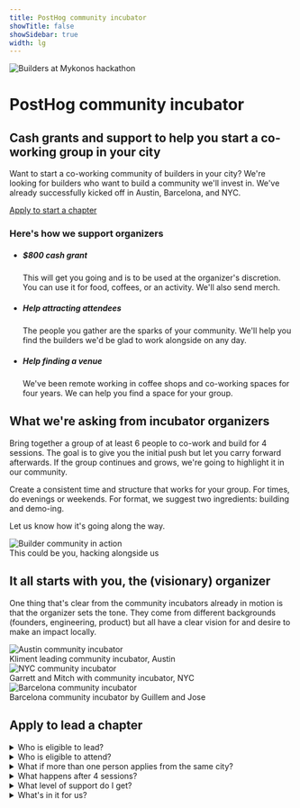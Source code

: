 ```yaml
---
title: PostHog community incubator
showTitle: false
showSidebar: true
width: lg
---
```



<div className="md:-mt-12 flex flex-col lg:flex-row-reverse gap-8 md:items-center">

<div className="flex-1 lg:flex-[0_0_400px] xl:flex-[0_0_600px]">
  <img
    src="https://res.cloudinary.com/dmukukwp6/image/upload/f_webp,h_680,w_1209,c_fill,g_auto,q_auto/mykonoshackathon_979cf7bec6?_a=AXAH4nI0"
    alt="Builders at Mykonos hackathon"
    className="w-full shadow-xl rounded"
  />
</div>

<div className="mx-auto lg:my-6">
  <h1 className="text-4xl lg:!text-5xl !mb-1">PostHog community incubator</h1>
  <h2 className="!text-xl font-semibold mb-6 opacity-70">Cash grants and support to help you start a <span className="whitespace-nowrap">co-working</span> group in your city</h2>


  <p className="text-lg lg:text-xl mt-4 mb-4">
    Want to start a co-working community of builders in your city? We're looking for builders who want to build a community we'll invest in. We've already successfully kicked off in <Link to="https://github.com/PostHog/meta/issues/327#issuecomment-3067453536">Austin</Link>, <Link to="https://github.com/PostHog/meta/issues/331#issuecomment-3119258647">Barcelona</Link>, and <Link to="https://github.com/PostHog/meta/issues/336#issuecomment-3097106340">NYC</Link>.
  </p>

  <a href="#apply" className="inline-block mb-10">
    <CallToAction to="#apply" type="primary">Apply to start a chapter</CallToAction>
  </a>
  
</div>

</div>

<div className="my-12 md:my-24">
  <h3 className="text-2xl lg:text-4xl m-0 md:text-center mb-6">Here's how we support organizers</h3>
  <div className="flex justify-center">
    <ul className="m-0 p-0 list-none inline-grid sm:grid-cols-2 lg:grid-cols-3 gap-[10px] justify-evenly relative md:text-center sm:text-left">
      <li className="bg-accent relative md:max-w-md py-4 md:py-8 pl-4 pr-2 md:px-12 lg:px-8 rounded-2xl shadow-sm transition-colors duration-300">
        <h5 className="text-xl font-extrabold !m-0 pb-1 pr-4 text-black dark:text-white">$800 cash grant</h5>
        <p className="m-0 text-[15px] text-gray-800 dark:text-gray-300">
          This will get you going and is to be used at the organizer's discretion. You can use it for food, coffees, or an activity. We'll also send merch. 
        </p>
      </li>
      <li className="bg-accent relative md:max-w-md py-4 md:py-8 pl-4 pr-2 md:px-12 lg:px-8 rounded-2xl shadow-sm transition-colors duration-300">
        <h5 className="text-xl font-extrabold !m-0 pb-1 pr-4 text-black dark:text-white">Help attracting attendees</h5>
        <p className="m-0 text-[15px] text-gray-800 dark:text-gray-300">
          The people you gather are the sparks of your community. We'll help you find the builders we'd be glad to work alongside on any day. 
        </p>
      </li>
      <li className="bg-accent relative md:max-w-md py-4 md:py-8 pl-4 pr-2 md:px-12 lg:px-8 rounded-2xl shadow-sm transition-colors duration-300">
        <h5 className="text-xl font-extrabold !m-0 pb-1 pr-4 text-black dark:text-white">Help finding a venue</h5>
        <p className="m-0 text-[15px] text-gray-800 dark:text-gray-300">
          We've been remote working in coffee shops and co-working spaces for four years. We can help you find a space for your group.
        </p>
      </li>
    </ul>
  </div>
</div>

<div className="grid md:grid-cols-2 gap-8 items-start mt-6">
  <div>
    <h2 className="text-3xl lg:text-4xl mb-6">What we're asking from incubator organizers</h2>
    <p>
      Bring together a group of at least 6 people to co-work and build for 4 sessions. The goal is to give you the initial push but let you carry forward afterwards. If the group continues and grows, we're going to highlight it in our community. 
    </p>
    <p>
      Create a consistent time and structure that works for your group. For times, do evenings or weekends. For format, we suggest two ingredients: building and demo-ing.
    </p>
    <p>
      Let us know how it's going along the way.
    </p>
  </div>
  <div className="relative">
    <div className="border-8 border-white shadow-xl rounded relative rotate-1">
      <img
        src="https://res.cloudinary.com/dmukukwp6/image/upload/cambridge_9a4e27f42e"
        alt="Builder community in action"
        className="w-full"
      />
      <div className="absolute bottom-0 left-0 w-full text-white bg-gradient-to-b from-black/0 to-black/50 p-2 pt-8 text-sm">
        This could be you, hacking alongside us
      </div>
    </div>
  </div>
</div>

<div className="mt-6">
  <div className="text-center max-w-4xl mx-auto mb-12">
    <h2 className="text-3xl lg:text-4xl mb-6">It all starts with you, the (visionary) organizer</h2>
    <div className="space-y-4 text-lg">
      <p>
        One thing that's clear from the community incubators already in motion is that the organizer sets the tone. They come from different backgrounds (founders, engineering, product) but all have a clear vision for and desire to make an impact locally.
      </p>
    </div>
  </div>
</div>

<div className="grid grid-cols-1 md:grid-cols-3 gap-6 max-w-6xl mx-auto">
  <div className="relative">
    <div className="border-8 border-white shadow-xl rounded relative rotate-1">
      <img
        src="https://res.cloudinary.com/dmukukwp6/image/upload/Austin_community_incubator_photo_1049a2853e.png"
        alt="Austin community incubator"
        className="w-full"
      />
       <div className="absolute bottom-0 left-0 w-full text-white bg-gradient-to-b from-black/0 to-black/50 p-2 pt-8 text-sm">
        <Link to="https://www.linkedin.com/in/kliment-minchev-a1847160/">Kliment</Link> leading community incubator, Austin
      </div>
    </div>
  </div>

  <div className="relative">
    <div className="border-8 border-white shadow-xl rounded relative -rotate-1">
      <img
        src="https://res.cloudinary.com/dmukukwp6/image/upload/NYC_community_incubator_photo_57f844e7c4.jpeg"
        alt="NYC community incubator"
        className="w-full"
      />
       <div className="absolute bottom-0 left-0 w-full text-white bg-gradient-to-b from-black/0 to-black/50 p-2 pt-8 text-sm">
        <Link to="https://www.linkedin.com/in/garrettawolfe/">Garrett</Link> and <Link to="https://linkedin.com/in/mitchbregs/">Mitch</Link> with community incubator, NYC
      </div>
    </div>
  </div>

  <div className="relative">
    <div className="border-8 border-white shadow-xl rounded relative rotate-1">
      <img
        src="https://res.cloudinary.com/dmukukwp6/image/upload/Barcelona_community_incubator_photo_bc90b36bbe.png"
        alt="Barcelona community incubator"
        className="w-full"
      />
       <div className="absolute bottom-0 left-0 w-full text-white bg-gradient-to-b from-black/0 to-black/50 p-2 pt-8 text-sm">
        Barcelona community incubator by <Link to="https://www.linkedin.com/in/guillem-tarraga/">Guillem</Link> and <Link to="https://www.linkedin.com/in/jesauraoller/">Jose</Link>
      </div>
    </div>
  </div>
</div>

<section id="apply" className="pt-6 md:pt-12">
<div className="max-w-screen-md mx-auto">
<h2 className="text-3xl lg:text-4xl text-center mb-8">Apply to lead a chapter</h2>

<CommunityIncubatorForm />

</div>
</section>

<section className="my-12 md:my-24 px-5">
<div className="max-w-screen-md mx-auto space-y-1">
<details>
<summary>Who is eligible to lead?</summary>
<p>You are someone who really wants to get together with other builders. You are plugged into your local ecosystem and operate with a bias for action.</p>
</details>

<details>
<summary>Who is eligible to attend?</summary>
<p>Individuals or small teams who are already or want to build products.</p>
</details>

<details>
<summary>What if more than one person applies from the same city?</summary>
<p>If it's a major city (population of 1 million or more), that's not a problem. If it's a smaller city, we'll connect you with other applicants from the same city.</p>
</details>

<details>
<summary>What happens after 4 sessions?</summary>
<p>You've now bootstrapped a community, keep it going. If you didn't get the traction required to keep it going, let's learn about what happened and iterate for the next one.</p>
</details>

<details>
<summary>What level of support do I get?</summary>
<p>We're looking for organizers who can drive this builder community with limited support from us. Venue? Participants? Promotion? This is up to you. Still, we'll be here to help along the way. We also have existing community organizers who can serve as inspiration.</p>
</details>

<details>
<summary>What's in it for us?</summary>
<p>We are excited about helping to bootstrap communities of builders around the world. That's what we're in it for. No one needs to use PostHog as part of this initiative.</p>
</details>
    
</div>
</section>